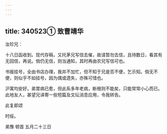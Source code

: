 ```yaml
---
---
---
```

title: 340523① 致曹靖华
---




汝珍兄：

十八日函收到。现代存稿，又托茅兄写信去催，故请暂勿去信，且待数日，看其有无回信，再说。倘仍无信，则当通知，其时再由农兄写信可也。

书报挂号，全由书店办理，我并不加忙，但不知于兄是否不便，乞示知。倘无不便，则似乎不如挂号，因为偶或遗失，亦殊可惜也。

沪寓均安好。弟胃病已愈，但此系多年老病，断根则不能矣，只能常常小心而已。此地友人，甚望兄译寄一些短篇及文坛消息应用，令我转告。

此复即颂

时绥。

弟豫 顿首 五月二十三日